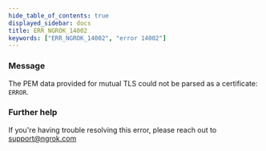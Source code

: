 ```yaml
---
hide_table_of_contents: true
displayed_sidebar: docs
title: ERR_NGROK_14002
keywords: ["ERR_NGROK_14002", "error 14002"]
---
```


### Message

The PEM data provided for mutual TLS could not be parsed as a certificate: `ERROR`.

### Further help

If you're having trouble resolving this error, please reach out to [support@ngrok.com](mailto:support@ngrok.com?subject=Help%20with%20ERR_NGROK_14002)
